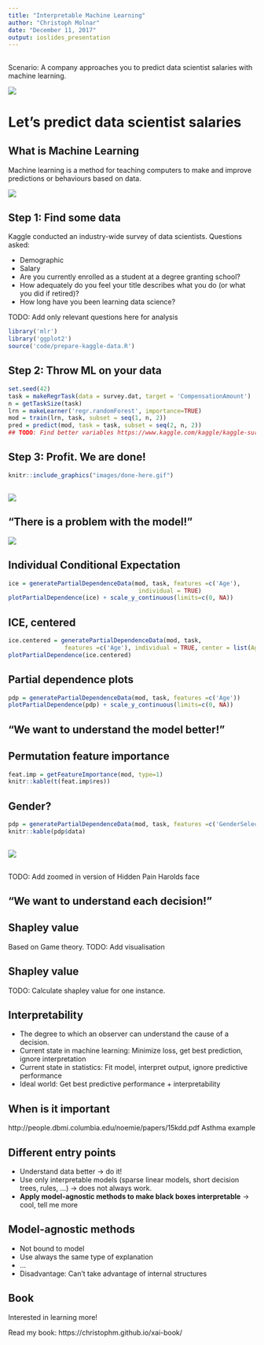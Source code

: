 ```yaml
---
title: "Interpretable Machine Learning"
author: "Christoph Molnar"
date: "December 11, 2017"
output: ioslides_presentation
---
```


## 
Scenario: A company approaches you to predict data scientist salaries with machine learning.  

![](images/wow.jpg)


# Let's predict data scientist salaries



## What is Machine Learning

Machine learning is a method for teaching computers to make and improve predictions or behaviours based on data.


![](images/magic.jpg)


## Step 1: Find some data
Kaggle conducted an industry-wide survey of data scientists. 
Questions asked:  

- Demographic
- Salary
- Are you currently enrolled as a student at a degree granting school?	
- How adequately do you feel your title describes what you do (or what you did if retired)?	
- How long have you been learning data science?	

TODO: Add only relevant questions here for analysis


```r
library('mlr')
library('ggplot2')
source('code/prepare-kaggle-data.R')
```



## Step 2: Throw ML on your data
```r
set.seed(42)
task = makeRegrTask(data = survey.dat, target = 'CompensationAmount')
n = getTaskSize(task)
lrn = makeLearner('regr.randomForest', importance=TRUE)
mod = train(lrn, task, subset = seq(1, n, 2))
pred = predict(mod, task = task, subset = seq(2, n, 2))
## TODO: Find better variables https://www.kaggle.com/kaggle/kaggle-survey-2017/data
```
## Step 3: Profit. We are done! {.center}

```r
knitr::include_graphics("images/done-here.gif")
```

## 

![](images/Hide-the-pain-harold-phone.jpg)

## "There is a problem with the model!"
![](images/age.jpeg)

## Individual Conditional Expectation

```r
ice = generatePartialDependenceData(mod, task, features =c('Age'), 
                                     individual = TRUE)
plotPartialDependence(ice) + scale_y_continuous(limits=c(0, NA))
```

## ICE, centered

```r
ice.centered = generatePartialDependenceData(mod, task, 
                features =c('Age'), individual = TRUE, center = list(Age=20))
plotPartialDependence(ice.centered)
```


## Partial dependence plots
```r
pdp = generatePartialDependenceData(mod, task, features =c('Age'))
plotPartialDependence(pdp) + scale_y_continuous(limits=c(0, NA))
```


## "We want to understand the model better!"


## Permutation feature importance

```r
feat.imp = getFeatureImportance(mod, type=1)
knitr::kable(t(feat.imp$res))
```

## Gender?

```r
pdp = generatePartialDependenceData(mod, task, features =c('GenderSelect'))
knitr::kable(pdp$data)
```

##

![](images/hidden-pain-bias.jpg)

## 

TODO: Add zoomed in version of Hidden Pain Harolds face

## "We want to understand each decision!"


## Shapley value

Based on Game theory. 
TODO: Add visualisation

## Shapley value

TODO: Calculate shapley value for one instance. 


## Interpretability
- The degree to which an observer can understand the cause of a decision.
- Current state in machine learning: Minimize loss, get best prediction, ignore interpretation
- Current state in statistics: Fit model, interpret output, ignore predictive performance
- Ideal world: Get best predictive performance + interpretability

## When is it important
http://people.dbmi.columbia.edu/noemie/papers/15kdd.pdf
Asthma example

## Different entry points
- Understand data better $\rightarrow$ do it!
- Use only interpretable models (sparse linear models, short decision trees, rules, ...) $\rightarrow$ does not always work. 
- **Apply model-agnostic methods to make black boxes interpretable** $\rightarrow$ cool, tell me more

## Model-agnostic methods
- Not bound to model
- Use always the same type of explanation
- ...
- Disadvantage: Can't take advantage of internal structures

## Book
Interested in learning more! 

Read my book: https://christophm.github.io/xai-book/

